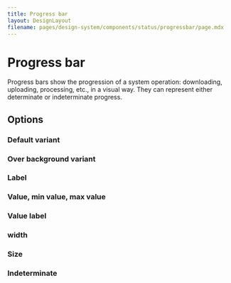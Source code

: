 ```yaml
---
title: Progress bar
layout: DesignLayout
filename: pages/design-system/components/status/progressbar/page.mdx
---
```



# Progress bar

Progress bars show the progression of a system operation: downloading, uploading, processing, etc., in a visual way. They can represent either determinate or indeterminate progress.

<MainView />

## Options

### Default variant

<DefaultVariantView />

### Over background variant

<OverBackgroundVariantView />

### Label

<LabelView />

### Value, min value, max value

<MinMaxValueView />

### Value label

<ValueView />

### width

<WidthView />

### Size

<SizeView />

### Indeterminate

<IndeterminateView />
